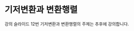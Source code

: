 # 기저변환과 변환행렬 {#linear_transform_basis}


::: {.callout-note}

강의 슬라이드 12번 기저변환과 변환행렬의 주제는 추후에 강의합니다.

:::



